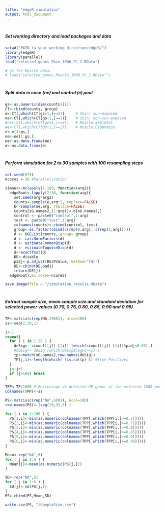 ---
title: "edgeR simulation"
output: html_document
---
#
#
##### Set working directory and load packages and data
```{r, echo=TRUE, results = "asis", warning = FALSE, message = FALSE, eval=FALSE} 
setwd("PATH to your working direction/edgeR/")
library(edgeR)
library(parallel)
load("selected_genes_Skin_1000_FC_2.RData")

# or for Muscle data:
# load("selected_genes_Muscle_1000_FC_2.RData"")
```

#
##### Split data in case (ne) and control (e) pool
```{r, echo=TRUE, results = "asis", warning = FALSE, message = FALSE, eval=FALSE} 
gs<-as.numeric(dim(counts)[1])
CT<-rbind(counts, group)
e<-CT[,which(CT[gs+1,]==2)]     # Skin: sun-exposed      
ne<-CT[,which(CT[gs+1,]==1)]    # Skin: non-sun-exposed   
#ne<-CT[,which(CT[gs+1,]==2)]   # Muscle:Skeletal
#e<-CT[,which(CT[gs+1,]==1)]    # Muscle:Esophagus
e<-e[1:gs,]
ne<-ne[1:gs,]
ne<-as.data.frame(ne)
e<-as.data.frame(e)
```

#
##### Perform simulation for 2 to 30 samples with 100 resampling steps
```{r, echo=TRUE, results = "asis", warning = FALSE, message = FALSE, eval=FALSE} 
set.seed(679)
ncores = 20 #Parallelization

simout<-mclapply(1:100, function(arg2){
  edgeRout<-lapply(2:30, function(arg){
    set.seed(arg*arg2)
    counts<-sample(e,arg*2, replace=FALSE)
    b<-sample(ne,arg, replace=FALSE)
    counts[sG.names2,(1:arg)]<-b[sG.names2,]
    control <- paste0("control",1:arg)
    test <- paste0("test",1:arg)
    colnames(counts)<-cbind(control, test)
    group<-as.factor(cbind(c(rep(0,arg), c(rep(1,arg)))))
    d <- DGEList(counts, group= group)
    d <- calcNormFactors(d)
    d <- estimateCommonDisp(d)
    d <- estimateTagwiseDisp(d)
    d<-exactTest(d)
    DE<-d$table
    padj<-p.adjust(DE$PValue, method="fdr")
    DE<-cbind(DE,padj)
    return(DE)})
  edgeRout},mc.cores=ncores)

save.image(file = "/simulation_results.RData")
```

#
##### Extract sample size, mean sample size and standard deviation for selected power values (0.70, 0.75, 0.80, 0.85, 0.90 and 0.95)
```{r, echo=TRUE, results = "asis", warning = FALSE, message = FALSE, eval=FALSE} 
TP<-matrix(c(rep(NA,2900)), nrow=100)
ss<-seq(2,30,1)

j<-1
repeat{
  for ( i in 1:29 ) {
    deSig<- simout[[j]] [[i]] [which(simout[[j]] [[i]]$padj<0.05),]
    #deSig<- deSig [which(deSig$logFC>=1),]
    tp<-match(sG.names2,row.names(deSig))
    TP[j,i]<-length(which( !is.na(tp) )) #True Positives
  }
  j<-j+1
  if (j>100) break
}

TPP<-TP/1000 # Percentage of detected DE genes of the selected 1000 genes
colnames(TPP)<-ss

PS<-matrix(c(rep("NA",600)), ncol=100)
row.names(PS)<-(seq(70,95,5) )

for ( i in 1:100 ) {
  PS[1,i]<-min(as.numeric(colnames(TPP[,which(TPP[i,]>=0.7)])))
  PS[2,i]<-min(as.numeric(colnames(TPP[,which(TPP[i,]>=0.75)])))
  PS[3,i]<-min(as.numeric(colnames(TPP[,which(TPP[i,]>=0.8)])))
  PS[4,i]<-min(as.numeric(colnames(TPP[,which(TPP[i,]>=0.85)])))
  PS[5,i]<-min(as.numeric(colnames(TPP[,which(TPP[i,]>=0.9)])))
  PS[6,i]<-min(as.numeric(colnames(TPP[,which(TPP[i,]>=0.95)])))
}

Mean<-rep("NA",6)
for ( j in 1:6 ) {
  Mean[j]<-mean(as.numeric(PS[j,]))
}

SD<-rep("NA",6)
for ( j in 1:6 ) {
  SD[j]<-sd(PS[j,])
}
PS<-cbind(PS,Mean,SD)

write.csv(PS, "/SampleSize.csv")
```